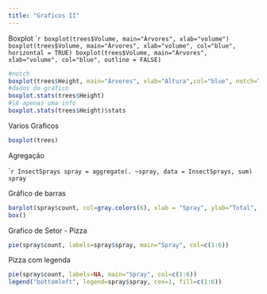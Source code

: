 ```yaml
---
title: "Grafícos II"
---
```

Boxplot
````r
boxplot(trees$Volume, main="Árvores", xlab="volume")
boxplot(trees$Volume, main="Árvores", xlab="volume", col="blue", horizontal = TRUE)
boxplot(trees$Volume, main="Árvores", xlab="volume", col="blue", outline = FALSE)
```

```r
#notch
boxplot(trees$Height, main="Árvores", xlab="Altura",col="blue", notch=TRUE)
#dados do grafico
boxplot.stats(trees$Height)
#lê apenas uma info
boxplot.stats(trees$Height)$stats
```

Varios Graficos

```r
boxplot(trees)
```

Agregação

````r
InsectSprays
spray = aggregate(. ~spray, data = InsectSprays, sum)
spray
```

Gráfico de barras

```r
barplot(spray$count, col=gray.colors(6), xlab = "Spray", ylab="Total", names.arg = spray$spray)
box()
```

Grafico de Setor - Pizza

```r
pie(spray$count, labels=spray$spray, main="Spray", col=c(1:6))
```

Pizza com legenda

```r
pie(spray$count, labels=NA, main="Spray", col=c(1:6))
legend("bottomleft", legend=spray$spray, cex=1, fill=c(1:6))
```